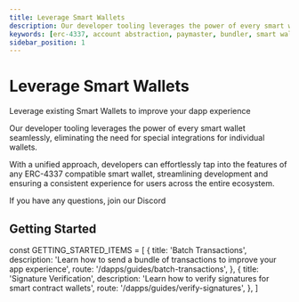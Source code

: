 ```yaml
---
title: Leverage Smart Wallets
description: Our developer tooling leverages the power of every smart wallet seamlessly, eliminating the need for special integrations for individual wallets.
keywords: [erc-4337, account abstraction, paymaster, bundler, smart wallets]
sidebar_position: 1
---
```


# Leverage Smart Wallets

Leverage existing Smart Wallets to improve your dapp experience 

Our developer tooling leverages the power of every smart wallet seamlessly, eliminating the need for special integrations for individual wallets.

With a unified approach, developers can effortlessly tap into the features of any ERC-4337 compatible smart wallet, streamlining development and ensuring a consistent experience for users across the entire ecosystem.

If you have any questions, join our Discord

## Getting Started

const GETTING_STARTED_ITEMS = [
  {
    title: 'Batch Transactions',
    description: 'Learn how to send a bundle of transactions to improve your app experience',
    route: '/dapps/guides/batch-transactions',
  },
  {
    title: 'Signature Verification',
    description: 'Learn how to verify signatures for smart contract wallets',
    route: '/dapps/guides/verify-signatures',
  },
]

<CardList items={GETTING_STARTED_ITEMS} />

